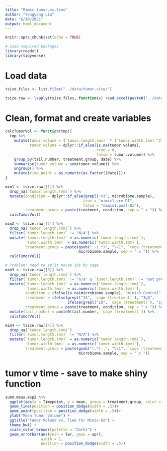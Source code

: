 ```yaml
---
title: "Mimic.tumor.vs.time"
author: "Yangyang Liu"
date: "6/10/2021"
output: html_document
---
```


```r
knitr::opts_chunk$set(echo = TRUE)

# Load required packages
library(readxl)
library(tidyverse)

```

# Load data 

```r
tsize.files <- list.files("../data/tumor-size/")

tsize.raw <- lapply(tsize.files, function(x) read_excel(paste0("../data/tumor-size/", x)))
```



# Clean, format and create variables

```r
calcTumorVol <- function(tmp){
  tmp %>%
    mutate(tumor.volume = (`tumor.length.(mm)` * (`tumor.width.(mm)`^2)) / 2,
           tumor.volume = dplyr::if_else(is.na(tumor.volume),
                                         true = 0,
                                         false = tumor.volume)) %>%
    group_by(tail.number, treatment.group, date) %>%
    summarise(tumor.volume = sum(tumor.volume)) %>%
    ungroup() %>%
    mutate(time.point = as.numeric(as.factor((date)))) 
}
```

```r
mim1 <- tsize.raw[[1]] %>%
  drop_na(`tumor.length.(mm)`) %>%
  mutate(condition = dplyr::if_else(grepl("v3", microbiome.sample),
                                   true = "mimic1.pre-DI",
                                   false = "mimic1.post-DI"),
         treatment.group = paste(treatment, condition, sep = " x ")) %>%
  calcTumorVol()

mim2 <- tsize.raw[[2]] %>%
  drop_na(`tumor.length.(mm)`) %>%
  filter(`tumor.length.(mm)` != "N/A") %>%
  mutate(`tumor.length.(mm)` = as.numeric(`tumor.length.(mm)`),
         `tumor.width.(mm)` = as.numeric(`tumor.width.(mm)`),
         treatment.group = paste(gsub(".-(.*)", "\\1", `cage (treatment)`),
                                 microbiome.sample, sep = " x ")) %>%
  calcTumorVol()

# Problem: need to split mouse ids by cage
mim3 <- tsize.raw[[3]] %>%
  drop_na(`tumor.length.(mm)`) %>%
  filter(`tumor.length.(mm)` != "n/a" & `tumor.length.(mm)` != "not present") %>%
  mutate(`tumor.length.(mm)` = as.numeric(`tumor.length.(mm)`),
         `tumor.width.(mm)` = as.numeric(`tumor.width.(mm)`),
         condition = ifelse(is.na(microbiome.sample), "mimic3.Control", "Fitness:DL017"),
         treatment = ifelse(grepl("1$", `cage (treatment)`), "IgG",
                            ifelse(grepl("2$", `cage (treatment)`), "IgG", "PD1")),
         treatment.group = paste(treatment, condition, sep = " x ")) %>%
  mutate(tail.number = paste0(tail.number, `cage (treatment)`)) %>%
  calcTumorVol()

mim4 <- tsize.raw[[4]] %>%
  drop_na(`tumor.length.(mm)`) 
  filter(`tumor.length.(mm)` != "N/A") %>%
  mutate(`tumor.length.(mm)` = as.numeric(`tumor.length.(mm)`),
         `tumor.width.(mm)` = as.numeric(`tumor.width.(mm)`),
         treatment.group = paste(gsub("(.*)-.", "\\1", `cage (treatment)`),
                                 microbiome.sample, sep = " x "))

```


# tumor v time - save to make shiny function

```r

summ.meas.exp2 %>%
  ggplot(aes(x = Timepoint, y = mean, group = treatment.group, color = treatment.group)) +
  geom_line(position = position_dodge(width = .5))+
  geom_point(position = position_dodge(width = .5))+
  ylab("Mean Tumor Volume") +
  ggtitle("Tumor Volume vs. Time for Mimic-02") +
  theme_bw() +
  scale_color_brewer(palette = "Dark2") +
  geom_errorbar(aes(ymin = lwr, ymax = upr),
                width = 1,
                position = position_dodge(width = .5))


```




